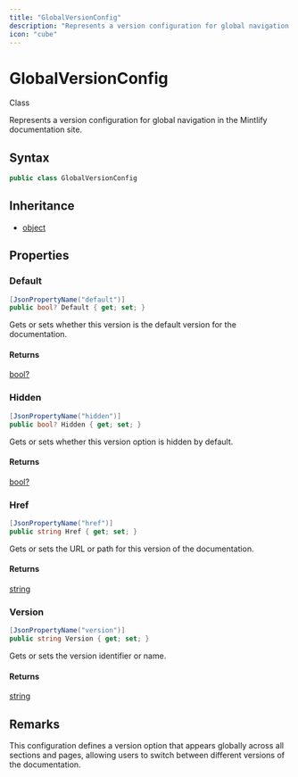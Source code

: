 ```yaml
---
title: "GlobalVersionConfig"
description: "Represents a version configuration for global navigation in the Mintlify documentation site."
icon: "cube"
---
```


# GlobalVersionConfig

<Badge variant="outline">Class</Badge>

Represents a version configuration for global navigation in the Mintlify documentation site.

## Syntax

```csharp
public class GlobalVersionConfig
```

## Inheritance

- [object](https://learn.microsoft.com/dotnet/api/system.object)

## Properties

### Default

```csharp
[JsonPropertyName("default")]
public bool? Default { get; set; }
```

Gets or sets whether this version is the default version for the documentation.

#### Returns

[bool?](https://learn.microsoft.com/dotnet/api/system.boolean)

### Hidden

```csharp
[JsonPropertyName("hidden")]
public bool? Hidden { get; set; }
```

Gets or sets whether this version option is hidden by default.

#### Returns

[bool?](https://learn.microsoft.com/dotnet/api/system.boolean)

### Href

```csharp
[JsonPropertyName("href")]
public string Href { get; set; }
```

Gets or sets the URL or path for this version of the documentation.

#### Returns

[string](https://learn.microsoft.com/dotnet/api/system.string)

### Version

```csharp
[JsonPropertyName("version")]
public string Version { get; set; }
```

Gets or sets the version identifier or name.

#### Returns

[string](https://learn.microsoft.com/dotnet/api/system.string)


## Remarks

This configuration defines a version option that appears globally across all sections
and pages, allowing users to switch between different versions of the documentation.

